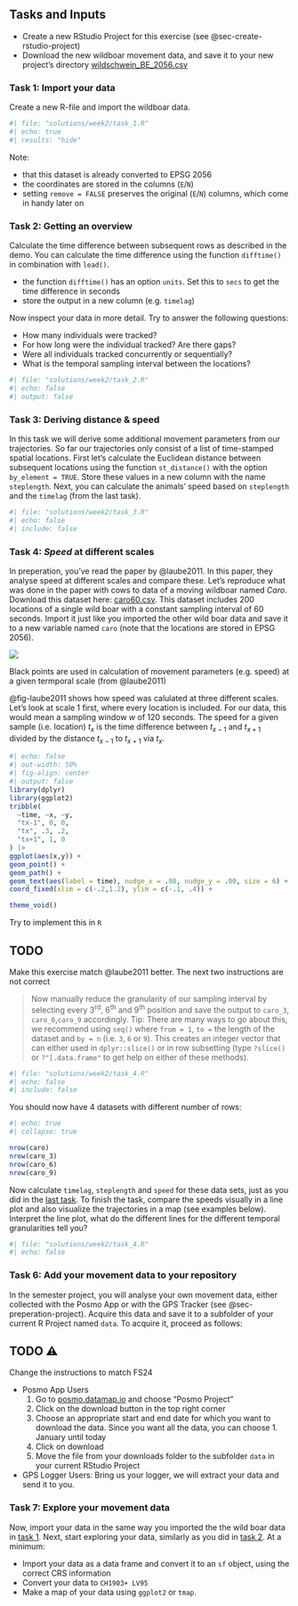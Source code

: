 ## Tasks and Inputs


- Create a new RStudio Project for this exercise (see @sec-create-rstudio-project)
- Download the new wildboar movement data, and save it to your new project's directory [wildschwein_BE_2056.csv](https://moodle.zhaw.ch/mod/folder/view.php?id=1192125)



### Task 1: Import your data {#sec-w2-task1}

Create a new R-file and import the wildboar data.

```r
#| file: "solutions/week2/task_1.R"
#| echo: true
#| results: "hide"

```

Note: 

- that this dataset is already converted to EPSG 2056
- the coordinates are stored in the columns (`E`/`N`)
- setting `remove = FALSE` preserves the original (`E`/`N`) columns, which come in handy later on

### Task 2: Getting an overview {#sec-w2-task2}

Calculate the time difference between subsequent rows as described in the demo. You can calculate the time difference using the function `difftime()` in combination with `lead()`. 

- the function `difftime()` has an option `units`. Set this to `secs` to get the time difference in seconds
- store the output in a new column (e.g. `timelag`)

Now inspect your data in more detail. Try to answer the following questions:

- How many individuals were tracked? 
- For how long were the individual tracked? Are there gaps?
- Were all individuals tracked concurrently or sequentially? 
- What is the temporal sampling interval between the locations?


<!-- Here are some exemplary visualisation you could produce to answer these questions. Can you now answer the above questions? -->

```r
#| file: "solutions/week2/task_2.R"
#| echo: false
#| output: false

```

### Task 3: Deriving distance & speed {#sec-w2-task3}

In this task we will derive some additional movement parameters from our trajectories. So far our trajectories only consist of a list of time-stamped spatial locations. First let's calculate the Euclidean distance between subsequent locations using the function `st_distance()` with the option `by_element = TRUE`. Store these values in a new column with the name `steplength`.
Next, you can calculate the animals' speed based on `steplength` and the `timelag` (from the last task).



<!-- :::{.callout-note}
Since our wildboar data is an `sf` object, we *could* use the function `st_distance` to calulate the distance between locations. However, `st_distance` is not designed for movement data, and using it with our split-apply-combine paradigm turns out to be a bit complicated (checkout the answers to [my Stackoverflow question](https://stackoverflow.com/q/49853696/4139249) posted in 2018).

Luckily, we are working with cartesian coordinates and so can create our own distance function more suited to our use case. If one day you work with geodetic coordinates and need to do something similar, please use one of the solutions provided in the linked stackoverflow questions instead!
::: -->




```r
#| file: "solutions/week2/task_3.R"
#| echo: false
#| include: false

```

### Task 4: *Speed* at different scales {#sec-w2-task4}

In preperation, you've read the paper by @laube2011. In this paper, they analyse speed at different scales and compare these. Let's reproduce what was done in the paper with cows to data of a moving wildboar named *Caro*. Download this dataset here: [caro60.csv](https://moodle.zhaw.ch/mod/folder/view.php?id=1192125). This dataset includes 200 locations of a single wild boar with a constant sampling interval of 60 seconds. Import it just like you imported the other wild boar data and save it to a new variable named `caro` (note that the locations are stored in EPSG 2056).



::: {#fig-laube2011}

![](../02_Images/laube_2011_2.jpg)

Black points are used in calculation of movement parameters (e.g. speed) at a given termporal scale (from @laube2011)
:::

@fig-laube2011 shows how speed was calulated at three different scales. Let's look at scale 1 first, where every location is included. For our data, this would mean a sampling window $w$ of 120 seconds. The speed for a given sample (i.e. location) $t_{x}$ is the time difference between $t_{x-1}$ and $t_{x+1}$ divided by the distance  $t_{x-1}$ to  $t_{x+1}$ via  $t_{x}$.

```r
#| echo: false
#| out-width: 50%
#| fig-align: center
#| output: false
library(dplyr)
library(ggplot2)
tribble(
  ~time, ~x, ~y,
  "tx-1", 0, 0,
  "tx", .3, .2,
  "tx+1", 1, 0
) |>
ggplot(aes(x,y)) +
geom_point() +
geom_path() +
geom_text(aes(label = time), nudge_x = .08, nudge_y = .00, size = 6) +
coord_fixed(xlim = c(-.2,1.2), ylim = c(-.1, .4)) +

theme_void()


```


Try to implement this in `R`

:::{.callout-important}

## TODO

Make this exercise match @laube2011 better. The next two instructions are not correct


> Now manually reduce the granularity of our sampling interval by selecting every 3^rd^, 6^th^ and 9^th^ position and save the output to `caro_3`, `caro_6`,`caro_9` accordingly.
> Tip: There are many ways to go about this, we recommend using `seq()` where `from = 1`, `to = ` the length of the dataset and `by = n` (i.e. `3`, `6` or `9`). This creates an integer vector that can either used in `dplyr::slice()` or in row subsetting (type `?slice()` or `?"[.data.frame"` to get help on either of these methods). 
:::



```r
#| file: "solutions/week2/task_4.R"
#| echo: false
#| include: false

```

You should now have  4 datasets with different number of rows:

```r
#| echo: true
#| collapse: true

nrow(caro)
nrow(caro_3)
nrow(caro_6)
nrow(caro_9)
```

Now calculate `timelag`, `steplength` and `speed` for these data sets, just as you did in the [last task](#sec-w2-task3). To finish the task, compare the speeds visually in a line plot and also visualize the trajectories in a map (see examples below). Interpret the line plot, what do the different lines for the different temporal granularities tell you?


```r
#| file: "solutions/week2/task_4.R"
#| echo: false

```


### Task 6: Add your movement data to your repository {#sec-w2-task6}

In the semester project, you will analyse your own movement data, either collected with the Posmo App or with the GPS Tracker (see @sec-preperation-project). Acquire this data and save it to a subfolder of your current R Project named `data`. To acquire it, proceed as follows:


:::{.callout-important}

## TODO ⚠️

Change the instructions to match FS24

:::

- Posmo App Users
  1. Go to [posmo.datamap.io](https://posmo.datamap.io) and choose "Posmo Project"
  2. Click on the download button in the top right corner
  3. Choose an appropriate start and end date for which you want to download the data. Since you want all the data, you can choose 1. January until today
  4. Click on download
  5. Move the file from your downloads folder to the subfolder `data` in your current RStudio Project
- GPS Logger Users: Bring us your logger, we will extract your data and send it to you.

<!-- :::{.callout-important}

TODO: Move this to an appropriate location

**DO NOT COMMIT ANYTHING YET**. Since your movement data is sensitive, personal information, we do not recommend pushing it to a public GitHub repo. 

First, check if Git recognized your added file by having a look at the Git Pane in RStudio. Do you see your file there? If you do, good. If you don't, get in touch with us.

Now, to prevent Git from publishing your data to GitHub, create a new text file in RStudio (click on File → New File → Text File). In this file, add the name of your data-folder (e.g. `data/`), then save the file with the name `.gitignore` in your project folder. Git will ignore all files and folders listed in this file.

To make sure it worked, check the Git Pane of Rstudio. Do you see your movement data listed here? If not, it worked! If you still see it there, get in touch wih us. 
::: -->

### Task 7: Explore your movement data {#sec-w2-task7}

Now, import your data in the same way you imported the the wild boar data in [task 1](#sec-w2-task1). Next, start exploring your data, similarly as you did in [task 2](#sec-w2-task2). At a minimum:

- Import your data as a data frame and convert it to an `sf` object, using the correct CRS information
- Convert your data to `CH1903+ LV95`
- Make a map of your data using `ggplot2` or `tmap`.


